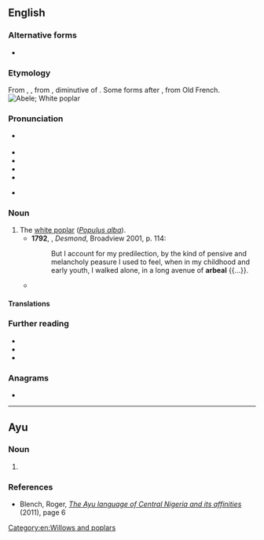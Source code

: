 {{also|Abele|ābele|ābelē|Ābele}}
==English==
===Alternative forms===
*{{alter|en|arbeal}} {{i|obsolete}}

===Etymology===
From {{der|en|fro|aubel}}, {{m|fro|aubiel}}, from {{der|en|la-med|albellus||white poplar}}, diminutive of {{der|en|la|albus||white}}. Some forms after {{der|en|dum|abeel}}, from Old French.
[[Image:Czajecice tree 20060812 1401.jpg|thumb|Abele; White poplar]]

===Pronunciation===
* {{a|RP}} {{IPA|en|/əˈbiːl/|/ə.ˈbeɪl/|/ˈeɪ.bl̩/}}
* {{audio|en|LL-Q1860 (eng)-Vealhurl-abele.wav|Audio (UK)}}
* {{audio|en|LL-Q1860 (eng)-Vealhurl-abele2.wav|Audio (UK)}}
* {{audio|en|LL-Q1860 (eng)-Vealhurl-abele3.wav|Audio (UK)}}
* {{audio|en|en-ca-abele.ogg|Audio (CA)}}
* {{a|US}} {{IPA|en|/əˈbil/|/ə.ˈbeɪl/|/ˈeɪ.bl̩/}}

===Noun===
{{en-noun}}

# The [[white poplar]] (''[[Populus alba]]''). {{defdate|from 13th c.}}
#*'''1792''', {{w|Charlotte Smith (writer)|Charlotte Smith}}, ''Desmond'', Broadview 2001, p. 114:
#*:But I account for my predilection, by the kind of pensive and melancholy peasure I used to feel, when in my childhood and early youth, I walked alone, in a long avenue of '''arbeal''' {{...}}.
#* {{quote-book|en|author=Elizabeth Barrett Browing|authorlink=Elizabeth Barrett Browning|title=The Rhyme of the Duchess May|year=1844|line=5|passage=Six '''abeles''' i' the churchyard grow}}

====Translations====
{{trans-see|''Populus alba''|white poplar}}

===Further reading===
* {{pedialite|Populus alba|i=1}}
* {{commonslite|Populus alba|i=1}}
* {{specieslite|Populus alba|i=1}}

===Anagrams===
* {{anagrams|en|a=abeel|Albee|Beale}}

[[Category:en:Willows and poplars]]

----

==Ayu==

===Noun===
{{head|ayu|noun form}}

# {{plural of|ayu|ibele}}

===References===
* Blench, Roger, ''[http://www.rogerblench.info/Language/Niger-Congo/BC/Plateau/Ninzic/Ayu%20wordlist%20paper.pdf The Ayu language of Central Nigeria and its affinities]'' (2011), page 6